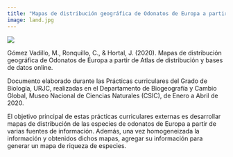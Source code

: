 ```yaml
---
title: "Mapas de distribución geográfica de Odonatos de Europa a partir de Atlas de distribución y bases de datos online"
image: land.jpg
---
```


![](Riqueza_Odonatos.png)

Gómez Vadillo, M., Ronquillo, C., & Hortal, J. (2020). Mapas de distribución geográfica de Odonatos de Europa a partir de Atlas de distribución y bases de datos online.

Documento elaborado durante las Prácticas curriculares del Grado de Biología, URJC, realizadas en el Departamento de Biogeografía y Cambio Global, Museo Nacional de Ciencias Naturales (CSIC), de Enero a Abril de 2020.

El objetivo principal de estas prácticas curriculares externas es desarrollar mapas de distribución de las especies de odonatos de Europa a partir de varias fuentes de información. Además, una vez homogeneizada la información y obtenidos dichos mapas, agregar su información para generar un mapa de riqueza de especies.